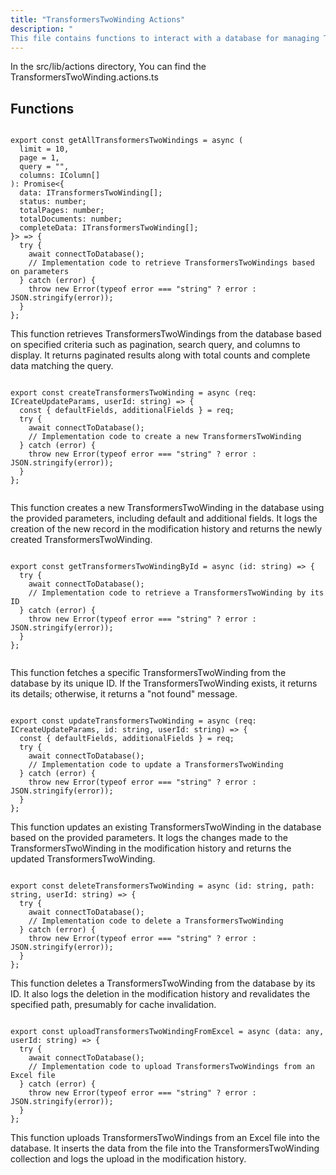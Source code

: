 ```yaml
---
title: "TransformersTwoWinding Actions"
description: "
This file contains functions to interact with a database for managing TransformersTwoWindings. It provides functionalities such as retrieving TransformersTwoWindings with pagination and search, creating, updating, and deleting individual TransformersTwoWindings, as well as uploading data from Excel files. Additionally, it maintains a modification history for tracking changes made to TransformersTwoWindings."
---
```


In the <Highlight>src/lib/actions</Highlight> directory, You can find the <Highlight>TransformersTwoWinding.actions.ts</Highlight>

## Functions

```tsx:getAllTransformersTwoWindings

export const getAllTransformersTwoWindings = async (
  limit = 10,
  page = 1,
  query = "",
  columns: IColumn[]
): Promise<{
  data: ITransformersTwoWinding[];
  status: number;
  totalPages: number;
  totalDocuments: number;
  completeData: ITransformersTwoWinding[];
}> => {
  try {
    await connectToDatabase();
    // Implementation code to retrieve TransformersTwoWindings based on parameters
  } catch (error) {
    throw new Error(typeof error === "string" ? error : JSON.stringify(error));
  }
};

```
This function retrieves TransformersTwoWindings from the database based on specified criteria such as pagination, search query, and columns to display. It returns paginated results along with total counts and complete data matching the query.

```tsx:createTransformersTwoWinding

export const createTransformersTwoWinding = async (req: ICreateUpdateParams, userId: string) => {
  const { defaultFields, additionalFields } = req;
  try {
    await connectToDatabase();
    // Implementation code to create a new TransformersTwoWinding
  } catch (error) {
    throw new Error(typeof error === "string" ? error : JSON.stringify(error));
  }
};
 

```
This function creates a new TransformersTwoWinding in the database using the provided parameters, including default and additional fields. It logs the creation of the new record in the modification history and returns the newly created TransformersTwoWinding.

```tsx:getTransformersTwoWindingById

export const getTransformersTwoWindingById = async (id: string) => {
  try {
    await connectToDatabase();
    // Implementation code to retrieve a TransformersTwoWinding by its ID
  } catch (error) {
    throw new Error(typeof error === "string" ? error : JSON.stringify(error));
  }
};


```
This function fetches a specific TransformersTwoWinding from the database by its unique ID. If the TransformersTwoWinding exists, it returns its details; otherwise, it returns a "not found" message.

```tsx:updateTransformersTwoWinding

export const updateTransformersTwoWinding = async (req: ICreateUpdateParams, id: string, userId: string) => {
  const { defaultFields, additionalFields } = req;
  try {
    await connectToDatabase();
    // Implementation code to update a TransformersTwoWinding
  } catch (error) {
    throw new Error(typeof error === "string" ? error : JSON.stringify(error));
  }
};

```

This function updates an existing TransformersTwoWinding in the database based on the provided parameters. It logs the changes made to the TransformersTwoWinding in the modification history and returns the updated TransformersTwoWinding.

```tsx:deleteTransformersTwoWinding

export const deleteTransformersTwoWinding = async (id: string, path: string, userId: string) => {
  try {
    await connectToDatabase();
    // Implementation code to delete a TransformersTwoWinding
  } catch (error) {
    throw new Error(typeof error === "string" ? error : JSON.stringify(error));
  }
};

```
This function deletes a TransformersTwoWinding from the database by its ID. It also logs the deletion in the modification history and revalidates the specified path, presumably for cache invalidation.

```tsx:uploadTransformersTwoWindingFromExcel

export const uploadTransformersTwoWindingFromExcel = async (data: any, userId: string) => {
  try {
    await connectToDatabase();
    // Implementation code to upload TransformersTwoWindings from an Excel file
  } catch (error) {
    throw new Error(typeof error === "string" ? error : JSON.stringify(error));
  }
};

```
This function uploads TransformersTwoWindings from an Excel file into the database. It inserts the data from the file into the TransformersTwoWinding collection and logs the upload in the modification history.